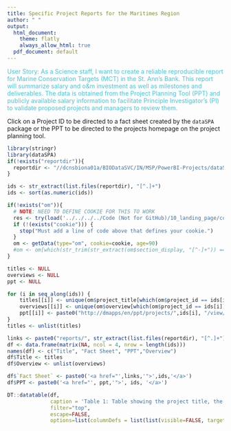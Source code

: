```yaml
---
title: Specific Project Reports for the Maritimes Region
author: " "
output:
  html_document:
    theme: flatly
    always_allow_html: true
  pdf_document: default
---
```


<span style="color:#43C6DB">User Story: As a Science staff, I want to create a reliable reproducible report for Marine Conservation Targets (MCT) in the St. Ann's Bank. This report will summarize salary and o&m investment as well as milestones and deliverables. The data is obtained from the Project Planning Tool (PPT) and publicly available salary information to facilitate Principle Investigator's  (PI) to validate proposed projects and managers to review them.</span>

Click on a Project ID to be directed to a fact sheet created by the `dataSPA` package or the PPT to be directed to the projects homepage
on the project planning tool.


```r
library(stringr)
library(dataSPA)
if(!exists("reportdir")){
  reportdir <- "//dcnsbiona01a/BIODataSVC/IN/MSP/PowerBI-Projects/dataSPA/outputs/reports/"
}

ids <- str_extract(list.files(reportdir), "[^.]+")
ids <- sort(as.numeric(ids))

if(!exists("om")){
  # NOTE: NEED TO DEFINE COOKIE FOR THIS TO WORK
  res <- try(load('../../../../Code (Not for GitHub)/10_landing_page/cookie'), silent=TRUE)
  if (!(exists("cookie"))) {
    stop("Must add a line of code above that defines your cookie.")
  }
  om <- getData(type="om", cookie=cookie, age=90)
  #om <- om[which(str_trim(str_extract(om$section_display, "[^-]+")) == "Maritimes"),]
}

titles <- NULL
overviews <- NULL
ppt <- NULL

for (i in seq_along(ids)) {
    titles[[i]] <- unique(om$project_title[which(om$project_id == ids[i])])
    overviews[[i]] <- unique(om$overview[which(om$project_id == ids[i])])
    ppt[[i]] <- paste0("http://dmapps/en/ppt/projects/",ids[i], "/view/")
}
titles <- unlist(titles)

links <- paste0("reports/", str_extract(list.files(reportdir), "[^.]+"),".html")
df <- data.frame(matrix(NA, ncol = 4, nrow = length(ids)))
names(df) <- c("Title", "Fact Sheet", "PPT","Overview")
df$Title <- titles
df$Overview <- unlist(overviews)

df$`Fact Sheet` <- paste0('<a href="',links,'">',ids,'</a>')
df$PPT <- paste0('<a href="', ppt,'">', ids, '</a>')

DT::datatable(df,
              caption = 'Table 1: Table showing the project title, the link to the report created by the dataSPA package (with the associated project ID number), and the link to the homepage of the project on the PPT.',
              filter="top",
              escape=FALSE,
              options=list(columnDefs = list(list(visible=FALSE, targets=c(Overview)))))
```


